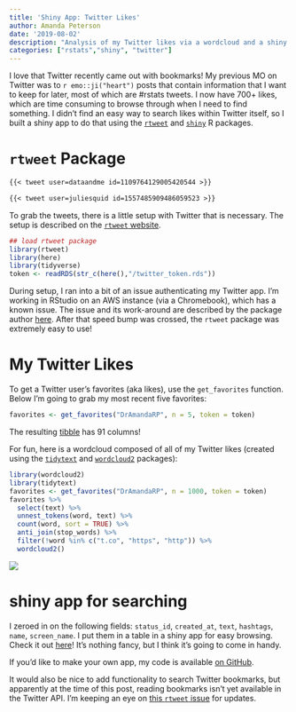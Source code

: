 ```yaml
---
title: 'Shiny App: Twitter Likes'
author: Amanda Peterson
date: '2019-08-02'
description: "Analysis of my Twitter likes via a wordcloud and a shiny app."
categories: ["rstats","shiny", "twitter"]
---
```


<!-- Note: During transition from my old blog to my new blog (and given a hard drive failure causing the loss of my twitter token) I decided to just insert the images from my old blog instead of re-running the code. Thus, code chunks are not evaluated and static images are inserted instead. I may come back to change this in the future.-->

I love that Twitter recently came out with bookmarks! My previous MO on Twitter was to `r emo::ji("heart")` posts that contain information that I want to keep for later, most of which are #rstats tweets. I now have 700+ likes, which are time consuming to browse through when I need to find something. I didn't find an easy way to search likes within Twitter itself, so I built a shiny app to do that using the [`rtweet`](https://rtweet.info/index.html) and [`shiny`](https://shiny.rstudio.com/) R packages.

# `rtweet` Package

<!-- <center> -->

<!-- ```{r echo=FALSE} -->

<!-- blogdown::shortcode('tweet', '1109764129005420544') -->

<!-- ``` -->

<!-- </center> -->

``` .markdown
{{< tweet user=dataandme id=1109764129005420544 >}}
```

``` .markdown
{{< tweet user=juliesquid id=1557485909486059523 >}}
```

To grab the tweets, there is a little setup with Twitter that is necessary. The setup is described on the [`rtweet` website](https://rtweet.info/index.html).

```r
## load rtweet package
library(rtweet)
library(here)
library(tidyverse)
token <- readRDS(str_c(here(),"/twitter_token.rds"))
```

During setup, I ran into a bit of an issue authenticating my Twitter app. I'm working in RStudio on an AWS instance (via a Chromebook), which has a known issue. The issue and its work-around are described by the package author [here](https://github.com/mkearney/rtweet/issues/156). After that speed bump was crossed, the `rtweet` package was extremely easy to use!

# My Twitter Likes

To get a Twitter user's favorites (aka likes), use the `get_favorites` function. Below I'm going to grab my most recent five favorites:

```r
favorites <- get_favorites("DrAmandaRP", n = 5, token = token)
```

The resulting [tibble](https://tibble.tidyverse.org/) has 91 columns!

For fun, here is a wordcloud composed of all of my Twitter likes (created using the [`tidytext`](https://cran.r-project.org/web/packages/tidytext/index.html) and [`wordcloud2`](https://cran.r-project.org/web/packages/wordcloud2/index.html) packages):

```r
library(wordcloud2)
library(tidytext)
favorites <- get_favorites("DrAmandaRP", n = 1000, token = token)
favorites %>% 
  select(text) %>%
  unnest_tokens(word, text) %>%
  count(word, sort = TRUE) %>%
  anti_join(stop_words) %>%
  filter(!word %in% c("t.co", "https", "http")) %>%
  wordcloud2()

```

![](twitter_wordcloud.png){fig-alt="twitter likes wordcloud" fig-align="center"}

# shiny app for searching

I zeroed in on the following fields: `status_id`, `created_at`, `text`, `hashtags`, `name`, `screen_name`. I put them in a table in a shiny app for easy browsing. Check it out [here](https://amandarp.shinyapps.io/TwitterLikes/)! It's nothing fancy, but I think it's going to come in handy.

If you'd like to make your own app, my code is available [on GitHub](https://github.com/AmandaRP/TwitterBrowser/blob/master/TwitterBrowser/app.R).

It would also be nice to add functionality to search Twitter bookmarks, but apparently at the time of this post, reading bookmarks isn't yet available in the Twitter API. I'm keeping an eye on [this `rtweet` issue](https://github.com/mkearney/rtweet/issues/344) for updates.
